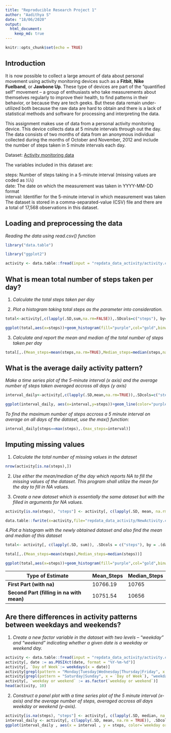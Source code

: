 ```yaml
---
title: "Reproducible Research Project 1"
author: "Aadithya S"
date: "18/06/2020"
output: 
  html_document:
    keep_md: true
---
```


```r
knitr::opts_chunk$set(echo = TRUE)
```

## Introduction

It is now possible to collect a large amount of data about personal movement using activity monitoring devices such as a **Fitbit**, **Nike Fuelband**, or **Jawbone Up**. These type of devices are part of the “quantified self” movement – a group of enthusiasts who take measurements about themselves regularly to improve their health, to find patterns in their behavior, or because they are tech geeks. But these data remain under-utilized both because the raw data are hard to obtain and there is a lack of statistical methods and software for processing and interpreting the data.

This assignment makes use of data from a personal activity monitoring device. This device collects data at 5 minute intervals through out the day. The data consists of two months of data from an anonymous individual collected during the months of October and November, 2012 and include the number of steps taken in 5 minute intervals each day.

Dataset: [Activity monitoring data](https://d396qusza40orc.cloudfront.net/repdata%2Fdata%2Factivity.zip)

The variables included in this dataset are:

steps: Number of steps taking in a 5-minute interval (missing values are coded as 𝙽𝙰) </br>
date: The date on which the measurement was taken in YYYY-MM-DD format </br>
interval: Identifier for the 5-minute interval in which measurement was taken </br>
The dataset is stored in a comma-separated-value (CSV) file and there are a total of 17,568 observations in this dataset.

## Loading and preprocessing the data

*Reading the data using read.csv() function*

```r

library("data.table")

library("ggplot2")

activity <- data.table::fread(input = "repdata_data_activity/activity.csv")

```

## What is mean total number of steps taken per day?

1. *Calculate the total steps taken per day*

2. *Plot a histogram taking total steps as the parameter into consideration.*

```r

total<-activity[,c(lapply(.SD,sum,na.rm=FALSE)),.SDcols=c("steps"), by=.(date)]

ggplot(total,aes(x=steps))+geom_histogram(fill="purple",col="gold",binwidth=1000)+labs(title="Daily Steps",x="Steps",y="frequency")

```

3. *Calculate and report the mean and median of the total number of steps taken per day*

```r

total[,.(Mean_steps=mean(steps,na.rm=TRUE),Median_steps=median(steps,na.rm=TRUE))]

```

## What is the average daily activity pattern?

*Make a time series plot of the 5-minute interval (x axis) and the average number of steps taken averaged accross all days (y axis)*

```r

interval_daily<-activity[,c(lapply(.SD,mean,na.rm=TRUE)),.SDcols=c("steps"), by=.(interval)]

ggplot(interval_daily, aes(x=interval,y=steps))+geom_line(color="purple",size=1.25)+labs(title="Average Daily Steps",x="Time Interval",y="Steps per day")

```

*To find the maximum number of steps accross a 5 minute interval on average on all days of the dataset, use the max() function:*

```r

interval_daily[steps==max(steps),.(max_steps=interval)]

```

## Imputing missing values

1. *Calculate the total number of missing values in the dataset*

```r

nrow(activity[is.na(steps),])

```

2. *Use either the mean/median of the day which reports NA to fill the missing values of the dataset. This program shall utilize the mean for the day to fill in NA values.* 

3. *Create a new dataset which is essentially the same dataset but with the filled in arguments for NA values.*

```r

activity[is.na(steps), "steps"] <- activity[, c(lapply(.SD, mean, na.rm = TRUE)), .SDcols = c("steps")]

data.table::fwrite(x=activity,file="repdata_data_activity/NewActivity.csv",quote=FALSE)

```

4.*Plot a histogram with the newly obtained dataset and also find the mean and median of this dataset*

```r

total<- activity[, c(lapply(.SD, sum)), .SDcols = c("steps"), by = .(date)] 

total[,.(Mean_steps=mean(steps),Median_steps=median(steps))]

ggplot(total,aes(x=steps))+geom_histogram(fill="purple",col="gold",binwidth=1000)+labs(title="Daily Steps",x="Steps",y="frequency")

```

**Type of Estimate** | **Mean_Steps** | **Median_Steps**
--- | --- | ---
**First Part (with na)** | 10766.19 | 10765
**Second Part (filling in na with mean)** | 10751.54 | 10656

## Are there differences in activity patterns between weekdays and weekends?

1. *Create a new factor variable in the dataset with two levels – “weekday” and “weekend” indicating whether a given date is a weekday or weekend day.*

```r

activity <- data.table::fread(input = "repdata_data_activity/activity.csv")
activity[, date := as.POSIXct(date, format = "%Y-%m-%d")]
activity[, `Day of Week`:= weekdays(x = date)]
activity[grepl(pattern = "Monday|Tuesday|Wednesday|Thursday|Friday", x = `Day of Week`), "weekday or weekend"] <- "weekday"
activity[grepl(pattern = "Saturday|Sunday", x = `Day of Week`), "weekday or weekend"] <- "weekend"
activity[, `weekday or weekend` := as.factor(`weekday or weekend`)]
head(activity, 10)
```

2. *Construct a panel plot with a time series plot of the 5 minute interval (x-axis) and the average number of steps, averaged accross all days weekday or weekend (y-axis).*

```r
activity[is.na(steps), "steps"] <- activity[, c(lapply(.SD, median, na.rm = TRUE)), .SDcols = c("steps")]
interval_daily <- activity[, c(lapply(.SD, mean, na.rm = TRUE)), .SDcols = c("steps"), by = .(interval, `weekday or weekend`)] 
ggplot(interval_daily , aes(x = interval , y = steps, color=`weekday or weekend`)) + geom_line() + labs(title = "Avg. Daily Steps by Weektype", x = "Interval", y = "No. of Steps") + facet_wrap(~`weekday or weekend` , ncol = 1, nrow=2)
```
